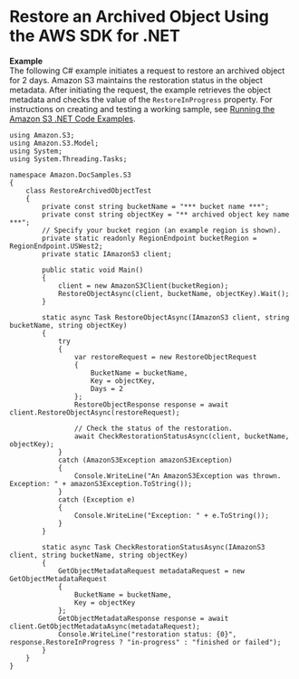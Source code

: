 # Restore an Archived Object Using the AWS SDK for \.NET<a name="restore-object-dotnet"></a>

**Example**  
The following C\# example initiates a request to restore an archived object for 2 days\. Amazon S3 maintains the restoration status in the object metadata\. After initiating the request, the example retrieves the object metadata and checks the value of the `RestoreInProgress` property\. For instructions on creating and testing a working sample, see [Running the Amazon S3 \.NET Code Examples](UsingTheMPDotNetAPI.md#TestingDotNetApiSamples)\.  

```
using Amazon.S3;
using Amazon.S3.Model;
using System;
using System.Threading.Tasks;

namespace Amazon.DocSamples.S3
{
    class RestoreArchivedObjectTest
    {
        private const string bucketName = "*** bucket name ***"; 
        private const string objectKey = "** archived object key name ***";
        // Specify your bucket region (an example region is shown).
        private static readonly RegionEndpoint bucketRegion = RegionEndpoint.USWest2;
        private static IAmazonS3 client;

        public static void Main()
        {
            client = new AmazonS3Client(bucketRegion);
            RestoreObjectAsync(client, bucketName, objectKey).Wait();
        }

        static async Task RestoreObjectAsync(IAmazonS3 client, string bucketName, string objectKey)
        {
            try
            {
                var restoreRequest = new RestoreObjectRequest
                {
                    BucketName = bucketName,
                    Key = objectKey,
                    Days = 2
                };
                RestoreObjectResponse response = await client.RestoreObjectAsync(restoreRequest);

                // Check the status of the restoration.
                await CheckRestorationStatusAsync(client, bucketName, objectKey);
            }
            catch (AmazonS3Exception amazonS3Exception)
            {
                Console.WriteLine("An AmazonS3Exception was thrown. Exception: " + amazonS3Exception.ToString());
            }
            catch (Exception e)
            {
                Console.WriteLine("Exception: " + e.ToString());
            }
        }

        static async Task CheckRestorationStatusAsync(IAmazonS3 client, string bucketName, string objectKey)
        {
            GetObjectMetadataRequest metadataRequest = new GetObjectMetadataRequest
            {
                BucketName = bucketName,
                Key = objectKey
            };
            GetObjectMetadataResponse response = await client.GetObjectMetadataAsync(metadataRequest);
            Console.WriteLine("restoration status: {0}", response.RestoreInProgress ? "in-progress" : "finished or failed");
        }
    }
}
```